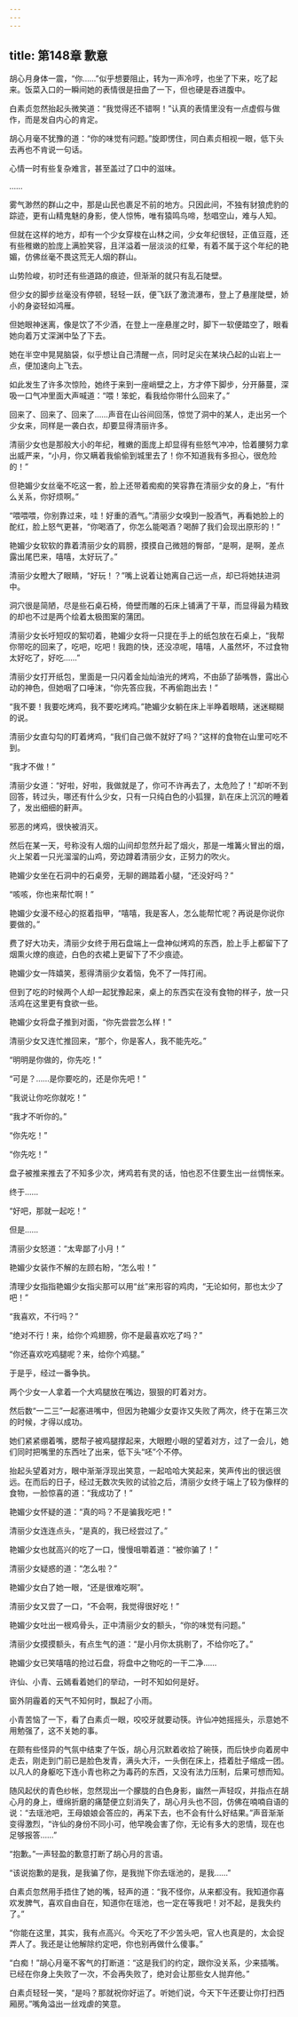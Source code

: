 ```yaml
---
---
---
```

title: 第148章 歉意
---





胡心月身体一震，“你……”似乎想要阻止，转为一声冷哼，也坐了下来，吃了起来。饭菜入口的一瞬间她的表情很是扭曲了一下，但也硬是吞进腹中。

白素贞忽然抬起头微笑道：“我觉得还不错啊！”认真的表情里没有一点虚假与做作，而是发自内心的肯定。

胡心月毫不犹豫的道：“你的味觉有问题。”旋即愣住，同白素贞相视一眼，低下头去再也不肯说一句话。

心情一时有些复杂难言，甚至盖过了口中的滋味。

……

雾气渺然的群山之中，那是山民也裹足不前的地方。只因此间，不独有豺狼虎豹的踪迹，更有山精鬼魅的身影，使人惊怖，唯有猿鸣鸟啼，愁唱空山，难与人知。

但就在这样的地方，却有一个少女穿梭在山林之间，少女年纪很轻，正值豆蔻，还有些稚嫩的脸庞上满脸笑容，且洋溢着一层淡淡的红晕，有着不属于这个年纪的艳媚，仿佛丝毫不畏这荒无人烟的群山。

山势险峻，初时还有些道路的痕迹，但渐渐的就只有乱石陡壁。

但少女的脚步丝毫没有停顿，轻轻一跃，便飞跃了激流瀑布，登上了悬崖陡壁，娇小的身姿轻如鸿雁。

但她眼神迷离，像是饮了不少酒，在登上一座悬崖之时，脚下一软便踏空了，眼看她向着万丈深渊中坠了下去。

她在半空中晃晃脑袋，似乎想让自己清醒一点，同时足尖在某块凸起的山岩上一点，便加速向上飞去。

如此发生了许多次惊险，她终于来到一座峭壁之上，方才停下脚步，分开藤蔓，深吸一口气冲里面大声喊道：“喂！笨蛇，看我给你带什么回来了。”

回来了、回来了、回来了……声音在山谷间回荡，惊觉了洞中的某人，走出另一个少女来，同样是一袭白衣，却要显得清丽许多。

清丽少女也是那般大小的年纪，稚嫩的面庞上却显得有些怒气冲冲，恰着腰努力拿出威严来，“小月，你又瞒着我偷偷到城里去了！你不知道我有多担心，很危险的！”

但艳媚少女丝毫不吃这一套，脸上还带着痴痴的笑容靠在清丽少女的身上，“有什么关系，你好烦啊。”

“喂喂喂，你别靠过来，哇！好重的酒气。”清丽少女嗅到一股酒气，再看她脸上的酡红，脸上怒气更甚，“你喝酒了，你怎么能喝酒？喝醉了我们会现出原形的！”

艳媚少女软软的靠着清丽少女的肩膀，摸摸自己微翘的臀部，“是啊，是啊，差点露出尾巴来，嘻嘻，太好玩了。”

清丽少女瞪大了眼睛，“好玩！？”嘴上说着让她离自己远一点，却已将她扶进洞中。

洞穴很是简陋，尽是些石桌石椅，倚壁而雕的石床上铺满了干草，而显得最为精致的却也不过是两个绘着太极图案的蒲团。

清丽少女长吁短叹的絮叨着，艳媚少女将一只提在手上的纸包放在石桌上，“我帮你带吃的回来了，吃吧，吃吧！我跑的快，还没凉呢，嘻嘻，人虽然坏，不过食物太好吃了，好吃……”

清丽少女打开纸包，里面是一只闪着金灿灿油光的烤鸡，不由舔了舔嘴唇，露出心动的神色，但她咽了口唾沫，“你先答应我，不再偷跑出去！”

“我不要！我要吃烤鸡，我不要吃烤鸡。”艳媚少女躺在床上半睁着眼睛，迷迷糊糊的说。

清丽少女直勾勾的盯着烤鸡，“我们自己做不就好了吗？”这样的食物在山里可吃不到。

“我才不做！”

清丽少女道：“好啦，好啦，我做就是了，你可不许再去了，太危险了！”却听不到回答，转过头，哪还有什么少女，只有一只纯白色的小狐狸，趴在床上沉沉的睡着了，发出细细的鼾声。

邪恶的烤鸡，很快被消灭。

然后在某一天，号称没有人烟的山间却忽然升起了烟火，那是一堆篝火冒出的烟，火上架着一只光溜溜的山鸡，旁边蹲着清丽少女，正努力的吹火。

艳媚少女坐在石洞中的石桌旁，无聊的踢踏着小腿，“还没好吗？”

“咳咳，你也来帮忙啊！”

艳媚少女漫不经心的抠着指甲，“嘻嘻，我是客人，怎么能帮忙呢？再说是你说你要做的。”

费了好大功夫，清丽少女终于用石盘端上一盘神似烤鸡的东西，脸上手上都留下了烟熏火燎的痕迹，白色的衣裙上更留下了不少痕迹。

艳媚少女一阵嬉笑，惹得清丽少女着恼，免不了一阵打闹。

但到了吃的时候两个人却一起犹豫起来，桌上的东西实在没有食物的样子，放一只活鸡在这里更有食欲一些。

艳媚少女将盘子推到对面，“你先尝尝怎么样！”

清丽少女又连忙推回来，“那个，你是客人，我不能先吃。”

“明明是你做的，你先吃！”

“可是？……是你要吃的，还是你先吧！”

“我说让你吃你就吃！”

“我才不听你的。”

“你先吃！”

“你先吃！”

盘子被推来推去了不知多少次，烤鸡若有灵的话，怕也忍不住要生出一丝惆怅来。

终于……

“好吧，那就一起吃！”

但是……

清丽少女怒道：“太卑鄙了小月！”

艳媚少女装作不解的左顾右盼，“怎么啦！”

清理少女指指艳媚少女指尖那可以用“丝”来形容的鸡肉，“无论如何，那也太少了吧！”

“我喜欢，不行吗？”

“绝对不行！来，给你个鸡翅膀，你不是最喜欢吃了吗？”

“你还喜欢吃鸡腿呢？来，给你个鸡腿。”

于是乎，经过一番争执。

两个少女一人拿着一个大鸡腿放在嘴边，狠狠的盯着对方。

然后数“一二三”一起塞进嘴中，但因为艳媚少女耍诈又失败了两次，终于在第三次的时候，才得以成功。

她们紧紧绷着嘴，腮帮子被鸡腿撑起来，大眼瞪小眼的望着对方，过了一会儿，她们同时把嘴里的东西吐了出来，低下头“呸”个不停。

抬起头望着对方，眼中渐渐浮现出笑意，一起哈哈大笑起来，笑声传出的很远很远。在而后的日子，经过无数次失败的试验之后，清丽少女终于端上了较为像样的食物，一脸惊喜的道：“我成功了！”

艳媚少女怀疑的道：“真的吗？不是骗我吃吧！”

清丽少女连连点头，“是真的，我已经尝过了。”

艳媚少女也就高兴的吃了一口，慢慢咀嚼着道：“被你骗了！”

清丽少女疑惑的道：“怎么啦？”

艳媚少女白了她一眼，“还是很难吃啊”。

清丽少女又尝了一口，“不会啊，我觉得很好吃！”

艳媚少女吐出一根鸡骨头，正中清丽少女的额头，“你的味觉有问题。”

清丽少女摸摸额头，有点生气的道：“是小月你太挑剔了，不给你吃了。”

艳媚少女已笑嘻嘻的抢过石盘，将盘中之物吃的一干二净……

许仙、小青、云嫣看着她们的举动，一时不知如何是好。

窗外阴霾着的天气不知何时，飘起了小雨。

小青苦恼了一下，看了白素贞一眼，咬咬牙就要动筷。许仙冲她摇摇头，示意她不用勉强了，这不关她的事。

在颇有些怪异的气氛中结束了午饭，胡心月沉默着收拾了碗筷，而后快步向着房中走去，刚走到门前已是脸色发青，满头大汗，一头倒在床上，捂着肚子缩成一团。以凡人的身躯吃下连小青也称之为毒药的东西，又没有法力压制，后果可想而知。

随风起伏的青色纱帐，忽然现出一个朦胧的白色身影，幽然一声轻叹，并指点在胡心月的身上，缠绵折磨的痛楚便立刻消失了，胡心月头也不回，仿佛在喃喃自语的说：“去瑶池吧，王母娘娘会答应的，再呆下去，也不会有什么好结果。”声音渐渐变得激烈，“许仙的身份不同小可，他早晚会害了你，无论有多大的恩情，现在也足够报答……”

“抱歉。”一声轻盈的歉意打断了胡心月的言语。

“该说抱歉的是我，是我骗了你，是我抛下你去瑶池的，是我……”

白素贞忽然用手捂住了她的嘴，轻声的道：“我不怪你，从来都没有。我知道你喜欢发脾气，喜欢自由自在，知道你在瑶池，也一定在等我吧！对不起，是我失约了。”

“你能在这里，其实，我有点高兴。今天吃了不少苦头吧，官人也真是的，太会捉弄人了。我还是让他解除约定吧，你也别再做什么傻事。”

“白痴！”胡心月毫不客气的打断道：“这是我们的约定，跟你没关系，少来插嘴。已经在你身上失败了一次，不会再失败了，绝对会让那些女人抛弃他。”

白素贞轻轻一笑，“是吗？那就祝你好运了。听她们说，今天下午还要让你打扫西厢房。”嘴角溢出一丝戏虐的笑意。